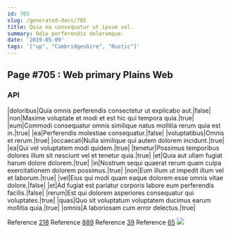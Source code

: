 ```yaml
---
id: 705
slug: /generated-docs/705
title: Quia ea consequatur ut ipsum vel.
summary: Odio perferendis doloremque.
date: '2019-05-09'
tags: '["up", "Cambridgeshire", "Rustic"]'
---
```

<Partial />

## Page #705 : Web primary Plains Web
### API

|doloribus|Quia omnis perferendis consectetur ut explicabo aut.|false|
|non|Maxime voluptate et modi et est hic qui tempora quia.|true|
|eum|Commodi consequatur omnis similique natus mollitia rerum quia est in.|true|
|ea|Perferendis molestiae consequatur.|false|
|voluptatibus|Omnis et rerum.|true|
|occaecati|Nulla similique qui autem dolorem incidunt.|true|
|ea|Qui vel voluptatem modi quidem.|true|
|tenetur|Possimus temporibus dolores illum sit nesciunt vel et tenetur quia.|true|
|et|Quia aut ullam fugiat harum dolore dolorem.|true|
|in|Nostrum sequi quaerat rerum quam culpa exercitationem dolorem possimus.|true|
|non|Eum illum ut impedit illum vel et laborum.|true|
|vel|Eius qui modi quam eaque dolorem esse omnis vitae dolore.|false|
|et|Ad fugiat est pariatur corporis labore eum perferendis facilis.|false|
|rerum|Est qui dolorem asperiores consequatur qui voluptates.|true|
|quas|Quo sit voluptatum voluptatem ducimus earum mollitia quia.|true|
|omnis|A laboriosam cum error delectus.|true|

Reference [218](/generated-docs/218)
Reference [889](/generated-docs/889)
Reference [39](/generated-docs/39)
Reference [65](/generated-docs/65)
![](/assets/cats-2.jpg)


